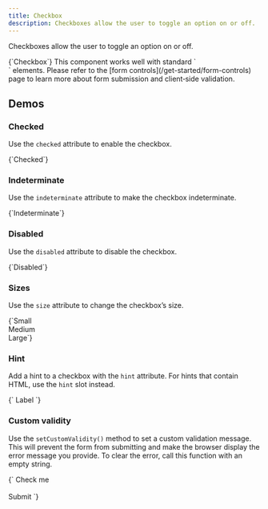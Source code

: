 ```yaml
---
title: Checkbox
description: Checkboxes allow the user to toggle an option on or off.
---
```



Checkboxes allow the user to toggle an option on or off.

<CodeDemo open>
{`<pc-checkbox>Checkbox</pc-checkbox>`}
</CodeDemo>

<pc-callout appearance="primary">
    <pc-icon
        library="default"
        icon-style="solid"
        name="circle-info"
        slot="icon"
    ></pc-icon>
    This component works well with standard `<form>` elements. Please refer to the [form controls](/get-started/form-controls) page to learn more about form submission and client‐side validation.
</pc-callout>

## Demos

### Checked

Use the `checked` attribute to enable the checkbox.

<CodeDemo>
{`<pc-checkbox checked>Checked</pc-checkbox>`}
</CodeDemo>

### Indeterminate

Use the `indeterminate` attribute to make the checkbox indeterminate.

<CodeDemo>
{`<pc-checkbox indeterminate>Indeterminate</pc-checkbox>`}
</CodeDemo>

### Disabled

Use the `disabled` attribute to disable the checkbox.

<CodeDemo>
{`<pc-checkbox disabled>Disabled</pc-checkbox>`}
</CodeDemo>

### Sizes

Use the `size` attribute to change the checkbox’s size.

<CodeDemo>
{`<pc-checkbox size="small">Small</pc-checkbox>
<br />
<pc-checkbox size="medium">Medium</pc-checkbox>
<br />
<pc-checkbox size="large">Large</pc-checkbox>`}
</CodeDemo>

### Hint

Add a hint to a checkbox with the `hint` attribute. For hints that contain HTML, use the `hint` slot instead.

<CodeDemo>
{`<pc-checkbox hint="What should the user know about the checkbox?">
    Label
</pc-checkbox>`}
</CodeDemo>

### Custom validity

Use the `setCustomValidity()` method to set a custom validation message. This will prevent the form from submitting and make the browser display the error message you provide. To clear the error, call this function with an empty string.

<CodeDemo>
{`<form class="custom-validity">
    <pc-checkbox>Check me</pc-checkbox>
    <br /><br />
    <pc-button appearance="primary" type="submit">Submit</pc-button>
</form>

<script>
    const form = document.querySelector(".custom-validity");
    const checkbox = form.querySelector("pc-checkbox");

    // Set initial validity as soon as the element is defined
    customElements.whenDefined("pc-checkbox").then(async () => {
        await checkbox.updateComplete;
        checkbox.setCustomValidity("Don’t forget to check me!");
    });

    checkbox.addEventListener("pc-change", () => {
        checkbox.setCustomValidity(checkbox.checked ? "" : "Don’t forget to check me!");
    });

    form.addEventListener("submit", (event) => {
        event.preventDefault();
        alert("All fields are valid!");
    });
</script>`}
</CodeDemo>
